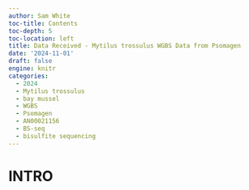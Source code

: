 ```yaml
---
author: Sam White
toc-title: Contents
toc-depth: 5
toc-location: left
title: Data Received - Mytilus trossulus WGBS Data from Psomagen
date: '2024-11-01'
draft: false
engine: knitr
categories: 
  - 2024
  - Mytilus trossulus
  - bay mussel
  - WGBS
  - Psomagen
  - AN00021156
  - BS-seq
  - bisulfite sequencing
---
```

# INTRO
